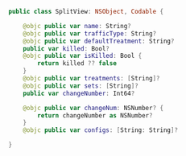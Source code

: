 ```swift title="Swift"
public class SplitView: NSObject, Codable {

    @objc public var name: String?
    @objc public var trafficType: String?
    @objc public var defaultTreatment: String?
    public var killed: Bool?
    @objc public var isKilled: Bool {
        return killed ?? false
    }
    @objc public var treatments: [String]?
    @objc public var sets: [String]?
    public var changeNumber: Int64?

    @objc public var changeNum: NSNumber? {
        return changeNumber as NSNumber?
    }
    @objc public var configs: [String: String]?

}
```